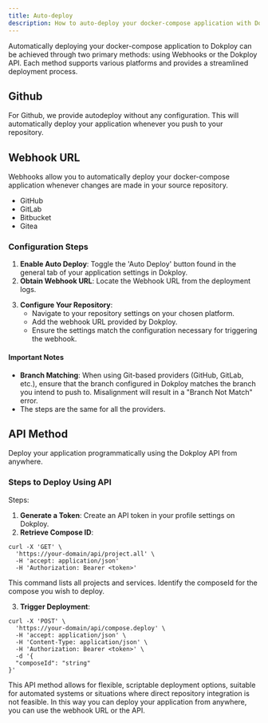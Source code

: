 ```yaml
---
title: Auto-deploy
description: How to auto-deploy your docker-compose application with Dokploy
---
```


Automatically deploying your docker-compose application to Dokploy can be achieved through two primary methods: using Webhooks or the Dokploy API. Each method supports various platforms and provides a streamlined deployment process.

## Github

For Github, we provide autodeploy without any configuration. This will automatically deploy your application whenever you push to your repository.

## Webhook URL

Webhooks allow you to automatically deploy your docker-compose application whenever changes are made in your source repository.

- GitHub
- GitLab
- Bitbucket
- Gitea

### Configuration Steps

1. **Enable Auto Deploy**: Toggle the 'Auto Deploy' button found in the general tab of your application settings in Dokploy.
2. **Obtain Webhook URL**: Locate the Webhook URL from the deployment logs.

<ImageZoom
  src="/assets/webhook-url-compose.png"
  alt="Webhook URL"
  width={1000}
  height={500}
/>

3. **Configure Your Repository**:
   - Navigate to your repository settings on your chosen platform.
   - Add the webhook URL provided by Dokploy.
   - Ensure the settings match the configuration necessary for triggering the webhook.

<ImageZoom
  src="/assets/webhook-github.png"
  alt="Webhook URL"
  width={1000}
  height={500}
/>

#### Important Notes

- **Branch Matching**: When using Git-based providers (GitHub, GitLab, etc.), ensure that the branch configured in Dokploy matches the branch you intend to push to. Misalignment will result in a "Branch Not Match" error.
- The steps are the same for all the providers.

## API Method

Deploy your application programmatically using the Dokploy API from anywhere.

### Steps to Deploy Using API

Steps:

1. **Generate a Token**: Create an API token in your profile settings on Dokploy.
2. **Retrieve Compose ID**:

```http
curl -X 'GET' \
  'https://your-domain/api/project.all' \
  -H 'accept: application/json'
  -H 'Authorization: Bearer <token>'
```

This command lists all projects and services. Identify the composeId for the compose you wish to deploy.

3. **Trigger Deployment**:

```http
curl -X 'POST' \
  'https://your-domain/api/compose.deploy' \
  -H 'accept: application/json' \
  -H 'Content-Type: application/json' \
  -H 'Authorization: Bearer <token>' \
  -d '{
  "composeId": "string"
}'
```

This API method allows for flexible, scriptable deployment options, suitable for automated systems or situations where direct repository integration is not feasible.
In this way you can deploy your application from anywhere, you can use the webhook URL or the API.
